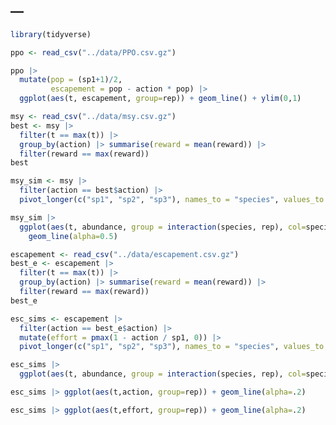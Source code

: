 ---
---

```r
library(tidyverse)
```

```r
ppo <- read_csv("../data/PPO.csv.gz")
```

```r
ppo |> 
  mutate(pop = (sp1+1)/2, 
         escapement = pop - action * pop) |> 
  ggplot(aes(t, escapement, group=rep)) + geom_line() + ylim(0,1)
```


```r
msy <- read_csv("../data/msy.csv.gz")
best <- msy |> 
  filter(t == max(t)) |> 
  group_by(action) |> summarise(reward = mean(reward)) |> 
  filter(reward == max(reward))
best
```
```r
msy_sim <- msy |>
  filter(action == best$action) |> 
  pivot_longer(c("sp1", "sp2", "sp3"), names_to = "species", values_to = "abundance")

msy_sim |>
  ggplot(aes(t, abundance, group = interaction(species, rep), col=species)) + 
    geom_line(alpha=0.5)

```



```r
escapement <- read_csv("../data/escapement.csv.gz")
best_e <- escapement |> 
  filter(t == max(t)) |> 
  group_by(action) |> summarise(reward = mean(reward)) |> 
  filter(reward == max(reward))
best_e
```

```r
esc_sims <- escapement |>
  filter(action == best_e$action) |> 
  mutate(effort = pmax(1 - action / sp1, 0)) |>
  pivot_longer(c("sp1", "sp2", "sp3"), names_to = "species", values_to = "abundance")

esc_sims |>
  ggplot(aes(t, abundance, group = interaction(species, rep), col=species)) + geom_line(alpha=0.2)

esc_sims |> ggplot(aes(t,action, group=rep)) + geom_line(alpha=.2)

esc_sims |> ggplot(aes(t,effort, group=rep)) + geom_line(alpha=.2)
```